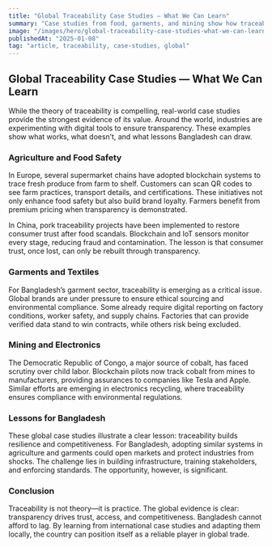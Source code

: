 ```yaml
---
title: "Global Traceability Case Studies — What We Can Learn"
summary: "Case studies from food, garments, and mining show how traceability builds trust and competitiveness, with lessons for Bangladesh."
image: "/images/hero/global-traceability-case-studies-what-we-can-learn.jpg"
publishedAt: "2025-01-08"
tag: "article, traceability, case-studies, global"
---
```


## Global Traceability Case Studies — What We Can Learn

While the theory of traceability is compelling, real-world case studies provide the strongest evidence of its value. Around the world, industries are experimenting with digital tools to ensure transparency. These examples show what works, what doesn’t, and what lessons Bangladesh can draw.

### Agriculture and Food Safety

In Europe, several supermarket chains have adopted blockchain systems to trace fresh produce from farm to shelf. Customers can scan QR codes to see farm practices, transport details, and certifications. These initiatives not only enhance food safety but also build brand loyalty. Farmers benefit from premium pricing when transparency is demonstrated.

In China, pork traceability projects have been implemented to restore consumer trust after food scandals. Blockchain and IoT sensors monitor every stage, reducing fraud and contamination. The lesson is that consumer trust, once lost, can only be rebuilt through transparency.

### Garments and Textiles

For Bangladesh’s garment sector, traceability is emerging as a critical issue. Global brands are under pressure to ensure ethical sourcing and environmental compliance. Some already require digital reporting on factory conditions, worker safety, and supply chains. Factories that can provide verified data stand to win contracts, while others risk being excluded.

### Mining and Electronics

The Democratic Republic of Congo, a major source of cobalt, has faced scrutiny over child labor. Blockchain pilots now track cobalt from mines to manufacturers, providing assurances to companies like Tesla and Apple. Similar efforts are emerging in electronics recycling, where traceability ensures compliance with environmental regulations.

### Lessons for Bangladesh

These global case studies illustrate a clear lesson: traceability builds resilience and competitiveness. For Bangladesh, adopting similar systems in agriculture and garments could open markets and protect industries from shocks. The challenge lies in building infrastructure, training stakeholders, and enforcing standards. The opportunity, however, is significant.

### Conclusion

Traceability is not theory—it is practice. The global evidence is clear: transparency drives trust, access, and competitiveness. Bangladesh cannot afford to lag. By learning from international case studies and adapting them locally, the country can position itself as a reliable player in global trade.
